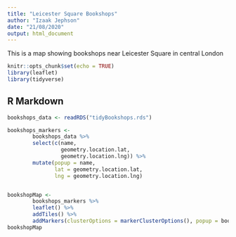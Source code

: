 ```yaml
---
title: "Leicester Square Bookshops"
author: "Izaak Jephson"
date: "21/08/2020"
output: html_document
---
```


This is a map showing bookshops near Leicester Square in central London

```r
knitr::opts_chunk$set(echo = TRUE)
library(leaflet)
library(tidyverse)
```

## R Markdown

```r
bookshops_data <- readRDS("tidyBookshops.rds")

bookshops_markers <- 
        bookshops_data %>% 
        select(c(name, 
                 geometry.location.lat, 
                 geometry.location.lng)) %>% 
        mutate(popup = name, 
               lat = geometry.location.lat, 
               lng = geometry.location.lng)


bookshopMap <- 
        bookshops_markers %>% 
        leaflet() %>% 
        addTiles() %>% 
        addMarkers(clusterOptions = markerClusterOptions(), popup = bookshops_markers$popup)
bookshopMap
```

